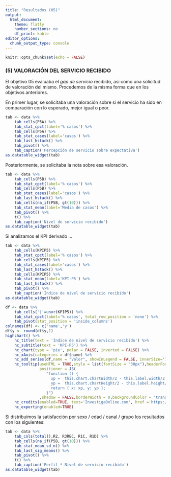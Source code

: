 ```yaml
---
title: "Resultados (05)"
output: 
  html_document: 
    theme: flatly
    number_sections: no
    df_print: kable
editor_options: 
  chunk_output_type: console
---
```


```r
knitr::opts_chunk$set(echo = FALSE)
```

### (5) VALORACIÓN DEL SERVICIO RECIBIDO

El objetivo 05 evaluaba el *gap de servicio* recibido, así como una solicitud de valoración del mismo. Procedemos de la misma forma que en los
objetivos anteriores.

En primer lugar, se solicitaba una valoración sobre si el servicio ha sido en comparación con lo esperado, mejor igual o peor.

```r

tab <- data %>%
	tab_cells(P5A) %>%
	tab_stat_cpct(label='% casos') %>%
    tab_cells(P5A) %>%
    tab_stat_cases(label='casos') %>%
    tab_last_hstack() %>%
    tab_pivot() %>%
    tab_caption('Percepción de servicio sobre expectativa')
as.datatable_widget(tab)
```

Posteriormente, se solicitaba la nota sobre esa valoración.

```r
tab <- data %>%
	tab_cells(P5B) %>%
	tab_stat_cpct(label='% casos') %>%
    tab_cells(P5B) %>%
    tab_stat_cases(label='casos') %>%
    tab_last_hstack() %>%
    tab_cells(na_if(P5B, gt(10))) %>%
    tab_stat_mean(label='Media de casos') %>%
    tab_pivot() %>%
    t() %>%
    tab_caption('Nivel de servicio recibido')
as.datatable_widget(tab)
```

Si analizamos el KPI derivado ...

```r
tab <- data %>%
	tab_cells(KPIP5) %>%
	tab_stat_cpct(label='% casos') %>%
    tab_cells(KPIP5) %>%
    tab_stat_cases(label='casos') %>%
    tab_last_hstack() %>%
    tab_cells(KPIP5) %>%
    tab_stat_mean(label='KPI-P5') %>%
    tab_last_hstack() %>%
	tab_pivot() %>%
    tab_caption('Índice de nivel de servicio recibido')
as.datatable_widget(tab)
```

```r
df <- data %>%
	tab_cells('|'=unvr(KPIP5)) %>%
	tab_stat_cpct(label='% casos', total_row_position = 'none') %>%
	tab_pivot(stat_position = 'inside_columns')
colnames(df) <- c('name','y')
df$y <- round(df$y,1)
highchart() %>%
    hc_title(text = 'Índice de nivel de servicio recibido') %>%
    hc_subtitle(text = 'KPI-P5') %>% 
    hc_chart(type = 'pie', polar = FALSE, inverted = FALSE) %>% 
    hc_xAxis(categories = df$name) %>%
    hc_add_series(df,name = "Valor", showInLegend = FALSE, innerSize='75%',dataLabels = list(format="{point.name}<br>({point.y}%)"))%>%
    hc_tooltip(useHTML = TRUE,style = list(fontSize = "30px"),headerFormat = "",pointFormat = paste("<br><div style='text-align: center;'>Índice <b><br>",round(mean(data$KPIP5, na.rm = TRUE), 1),"</div>"),
               positioner = JS(
                  "function () {
                    xp =  this.chart.chartWidth/2 - this.label.width/2
                    yp =  this.chart.chartHeight/2 - this.label.height/2
                    return { x: xp, y: yp };
                  }")
               ,shadow = FALSE,borderWidth = 0,backgroundColor = "transparent",hideDelay = 9999) %>%
    hc_credits(enabled=TRUE, text='InvestigaOnline.com', href ='https://www.investigaonline.com') %>%
    hc_exporting(enabled=TRUE)
```

Si distribuimos la satisfacción por sexo / edad / canal / grupo los resultados con los siguientes:

```r
tab <- data %>%
    tab_cols(total(),R2, R3REC, R1C, R1D) %>%
    tab_cells(na_if(P5B, gt(10))) %>%
    tab_stat_mean_sd_n() %>%
    tab_last_sig_means() %>%
	tab_pivot() %>%
    t() %>%
    tab_caption('Perfil * Nivel de servicio recibido')
as.datatable_widget(tab)
```

